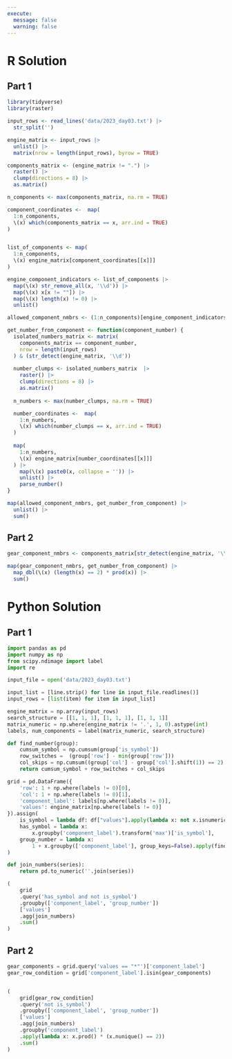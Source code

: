 ```yaml
---
execute: 
  message: false
  warning: false
---
```


# R Solution

## Part 1

```r
library(tidyverse)
library(raster)

input_rows <- read_lines('data/2023_day03.txt') |> 
  str_split('') 

engine_matrix <- input_rows |> 
  unlist() |> 
  matrix(nrow = length(input_rows), byrow = TRUE)

components_matrix <- (engine_matrix != ".") |> 
  raster() |> 
  clump(directions = 8) |> 
  as.matrix()

n_components <- max(components_matrix, na.rm = TRUE)

component_coordinates <-  map(
  1:n_components, 
  \(x) which(components_matrix == x, arr.ind = TRUE)
) 


list_of_components <- map(
  1:n_components, 
  \(x) engine_matrix[component_coordinates[[x]]]
) 

engine_component_indicators <- list_of_components |> 
  map(\(x) str_remove_all(x, '\\d')) |> 
  map(\(x) x[x != ""]) |> 
  map(\(x) length(x) != 0) |> 
  unlist()

allowed_component_nmbrs <- (1:n_components)[engine_component_indicators] 

get_number_from_component <- function(component_number) {
  isolated_numbers_matrix <- matrix(
    components_matrix == component_number, 
    nrow = length(input_rows)
  ) & (str_detect(engine_matrix, '\\d'))
  
  number_clumps <- isolated_numbers_matrix  |> 
    raster() |> 
    clump(directions = 8) |> 
    as.matrix()
  
  n_numbers <- max(number_clumps, na.rm = TRUE)

  number_coordinates <-  map(
    1:n_numbers, 
    \(x) which(number_clumps == x, arr.ind = TRUE)
  ) 
  
  map(
    1:n_numbers, 
    \(x) engine_matrix[number_coordinates[[x]]]
  ) |> 
    map(\(x) paste0(x, collapse = '')) |> 
    unlist() |> 
    parse_number()
}

map(allowed_component_nmbrs, get_number_from_component) |> 
  unlist() |> 
  sum()
```


## Part 2

```r
gear_component_nmbrs <- components_matrix[str_detect(engine_matrix, '\\*')]

map(gear_component_nmbrs, get_number_from_component) |> 
  map_dbl(\(x) (length(x) == 2) * prod(x)) |> 
  sum()
```


# Python Solution

## Part 1


```python
import pandas as pd
import numpy as np
from scipy.ndimage import label
import re

input_file = open('data/2023_day03.txt')

input_list = [line.strip() for line in input_file.readlines()]
input_rows = [list(item) for item in input_list]

engine_matrix = np.array(input_rows)
search_structure = [[1, 1, 1], [1, 1, 1], [1, 1, 1]]
matrix_numeric = np.where(engine_matrix != '.', 1, 0).astype(int)
labels, num_components = label(matrix_numeric, search_structure)

def find_number(group):
    cumsum_symbol = np.cumsum(group['is_symbol'])
    row_switches =  (group['row'] - min(group['row'])) 
    col_skips = np.cumsum((group['col'] - group['col'].shift(1)) == 2)
    return cumsum_symbol + row_switches + col_skips

grid = pd.DataFrame({
    'row': 1 + np.where(labels != 0)[0],
    'col': 1 + np.where(labels != 0)[1],
    'component_label': labels[np.where(labels != 0)],
    'values': engine_matrix[np.where(labels != 0)]
}).assign(
    is_symbol = lambda df: df["values"].apply(lambda x: not x.isnumeric()),
    has_symbol = lambda x: 
        x.groupby('component_label').transform('max')['is_symbol'],
    group_number = lambda x:
        1 + x.groupby(['component_label'], group_keys=False).apply(find_number)
)

def join_numbers(series):
    return pd.to_numeric(''.join(series))

(
    grid
    .query('has_symbol and not is_symbol')
    .groupby(['component_label', 'group_number'])
    ['values']
    .agg(join_numbers)
    .sum()
)
```




## Part 2


```python

gear_components = grid.query('values == "*"')['component_label']
gear_row_condition = grid['component_label'].isin(gear_components)


(
    grid[gear_row_condition]
    .query('not is_symbol')
    .groupby(['component_label', 'group_number'])
    ['values']
    .agg(join_numbers)
    .groupby('component_label')
    .apply(lambda x: x.prod() * (x.nunique() == 2))
    .sum()
)
```



